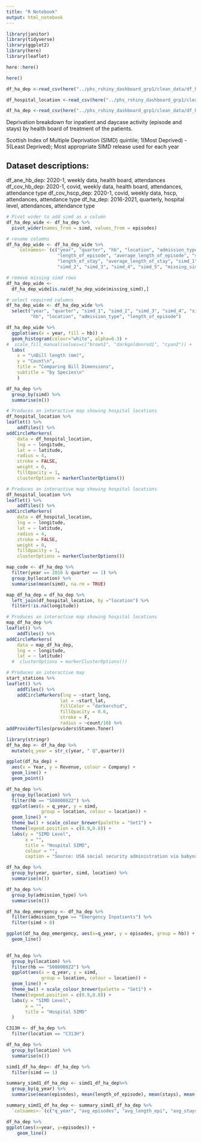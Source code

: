 ```yaml
---
title: "R Notebook"
output: html_notebook
---
```

```r
library(janitor)
library(tidyverse)
library(ggplot2)
library(here)
library(leaflet)
```


```r
here::here()

here()
```


```r
df_ha_dep <-read_csv(here("../phs_rshiny_dashboard_grp1/clean_data/df_ha_dep.csv"))

df_hospital_location <-read_csv(here("../phs_rshiny_dashboard_grp1/clean_data//df_hospital_location.csv"))

df_ha_dep <-read_csv(here("../phs_rshiny_dashboard_grp1/clean_data/df_ha_dep.csv"))
```
Deprivation breakdown for inpatient and daycase activity (episode and stays) by health board of treatment of the patients.

Scottish Index of Multiple Deprivation (SIMD) quintile; 1(Most Deprived) - 5(Least Deprived); Most appropriate SIMD release used for each year

## Dataset descriptions:
df_ane_hb_dep: 2020-1, weekly data, health board, attendances
df_cov_hb_dep: 2020-1, covid, weekly data, health board, attendances, attendance type
df_cov_hscp_dep: 2020-1, covid, weekly data, hscp, attendances, attendance type
df_ha_dep: 2016-2021, quarterly, hospital level, attendances, attendance type

```r
# Pivot wider to add simd as a column
df_ha_dep_wide <- df_ha_dep %>% 
  pivot_wider(names_from = simd, values_from = episodes)
```

```r
# rename columns
df_ha_dep_wide <- df_ha_dep_wide %>% 
    `colnames<-`(c("year", "quarter", "hb", "location", "admission_type",
                   "length_of_episode", "average_length_of_episode", "stays",
                   "length_of_stay", "average_length_of_stay", "simd_1", 
                   "simd_2", "simd_3", "simd_4", "simd_5", "missing_simd"))
```

```r
# remove missing simd rows
df_ha_dep_wide <- 
  df_ha_dep_wide[is.na(df_ha_dep_wide$missing_simd),]
```

```r
# select required columns
df_ha_dep_wide <- df_ha_dep_wide %>% 
  select("year", "quarter", "simd_1", "simd_2", "simd_3", "simd_4", "simd_5", 
         "hb", "location", "admission_type", "length_of_episode")
```

```r
df_ha_dep_wide %>%
  ggplot(aes(x = year, fill = hb)) +
  geom_histogram(colour="white", alpha=0.3) +
#  scale_fill_manual(values=c("brown1", "darkgoldenrod1", "cyan2")) +
  labs(
    x = "\nBill length (mm)",
    y = "Count\n",
    title = "Comparing Bill Dimensions",
    subtitle = "by Species\n"
    ) 
```












```r
df_ha_dep %>% 
  group_by(simd) %>% 
  summarise(n())
```

```r
# Produces an interactive map showing hospital locations
df_hospital_location %>% 
leaflet() %>% 
    addTiles() %>% 
addCircleMarkers(
    data = df_hospital_location,
    lng = ~ longitude,
    lat = ~ latitude,
    radius = 4,
    stroke = FALSE,
    weight = 0,
    fillOpacity = 1,
    clusterOptions = markerClusterOptions())
```

```r
# Produces an interactive map showing hospital locations
df_hospital_location %>% 
leaflet() %>% 
    addTiles() %>% 
addCircleMarkers(
    data = df_hospital_location,
    lng = ~ longitude,
    lat = ~ latitude,
    radius = 4,
    stroke = FALSE,
    weight = 0,
    fillOpacity = 1,
    clusterOptions = markerClusterOptions())
```

```r
map_code <- df_ha_dep %>% 
  filter(year == 2016 & quarter == 1) %>% 
  group_by(location) %>% 
  summarise(mean(simd), na.rm = TRUE)
```

```r
map_df_ha_dep = df_ha_dep %>% 
  left_join(df_hospital_location, by ="location") %>% 
  filter(!is.na(longitude))
```

```r
# Produces an interactive map showing hospital locations
map_df_ha_dep %>% 
leaflet() %>% 
    addTiles() %>% 
addCircleMarkers(
    data = map_df_ha_dep,
    lng = ~ longitude,
    lat = ~ latitude)
  #  clusterOptions = markerClusterOptions())
```

```r
# Produces an interactive map
start_stations %>% 
leaflet() %>% 
    addTiles() %>% 
    addCircleMarkers(lng = ~start_long, 
                    lat = ~start_lat,
                    fillColor = "darkorchid",
                    fillOpacity = 0.6,
                    stroke = F, 
                    radius = ~count/10) %>% 
addProviderTiles(providers$Stamen.Toner)
```

```r
library(stringr)
df_ha_dep <- df_ha_dep %>% 
  mutate(q_year = str_c(year, " Q",quarter))
```


```r
ggplot(df_ha_dep) +
  aes(x = Year, y = Revenue, colour = Company) +
  geom_line() +
  geom_point() 
```


```r
df_ha_dep %>%
  group_by(location) %>%
  filter(hb == "S08000022") %>% 
  ggplot(aes(x = q_year, y = simd,
             group = location, colour = location)) + 
  geom_line() + 
  theme_bw() + scale_colour_brewer(palette = "Set1") + 
  theme(legend.position = c(0.9,0.8)) +
  labs(y = "SIMD Level",
       x = "",
       title = "Hospital SIMD",
       colour = "",
       caption = "Source: USA social security administration via babynames R package")
```

```r
df_ha_dep %>% 
  group_by(year, quarter, simd, location) %>% 
  summarise(n())
```

```r
df_ha_dep %>% 
  group_by(admission_type) %>% 
  summarise(n())
```

```r
df_ha_dep_emergency <- df_ha_dep %>% 
  filter(admission_type == "Emergency Inpatients") %>% 
  filter(simd > 0)
```

```r
ggplot(df_ha_dep_emergency, aes(x=q_year, y = episodes, group = hb)) +
  geom_line()
  
```

```r
df_ha_dep %>%
  group_by(location) %>%
  filter(hb == "S08000022") %>% 
  ggplot(aes(x = q_year, y = simd,
             group = location, colour = location)) + 
  geom_line() + 
  theme_bw() + scale_colour_brewer(palette = "Set1") + 
  theme(legend.position = c(0.9,0.8)) +
  labs(y = "SIMD Level",
       x = "",
       title = "Hospital SIMD"
  )
```

```r
C313H <- df_ha_dep %>% 
  filter(location == "C313H")
```

```r
df_ha_dep %>% 
  group_by(location) %>% 
  summarise(n())
```

```r
simd1_df_ha_dep<- df_ha_dep %>% 
  filter(simd == 1)
```

```r
summary_simd1_df_ha_dep <- simd1_df_ha_dep%>% 
  group_by(q_year) %>% 
  summarise(mean(episodes), mean(length_of_episode), mean(stays), mean(length_of_stay)) 
```



```r
summary_simd1_df_ha_dep <- summary_simd1_df_ha_dep %>% 
  `colnames<-`(c("q_year", "avg_episodes", "avg_length_epi", "avg_stays", "avg_length_stay"))
```



```r
df_ha_dep %>% 
ggplot(aes(x=year, y=episodes)) +
    geom_line()
```





